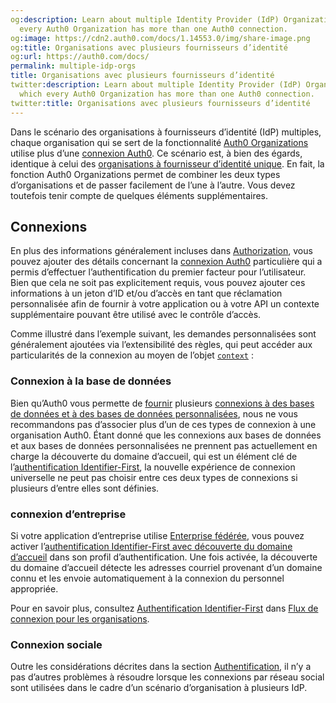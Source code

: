 ```yaml
---
og:description: Learn about multiple Identity Provider (IdP) Organizations, in which
  every Auth0 Organization has more than one Auth0 connection.
og:image: https://cdn2.auth0.com/docs/1.14553.0/img/share-image.png
og:title: Organisations avec plusieurs fournisseurs d’identité
og:url: https://auth0.com/docs/
permalink: multiple-idp-orgs
title: Organisations avec plusieurs fournisseurs d’identité
twitter:description: Learn about multiple Identity Provider (IdP) Organizations, in
  which every Auth0 Organization has more than one Auth0 connection.
twitter:title: Organisations avec plusieurs fournisseurs d’identité
---
```


Dans le scénario des organisations à fournisseurs d’identité (IdP) multiples, chaque organisation qui se sert de la fonctionnalité [Auth0 Organizations](/organizations/organizations-overview) utilise plus d’une [connexion Auth0](/connections). Ce scénario est, à bien des égards, identique à celui des [organisations à fournisseur d’identité unique](/architecture-scenarios/multiple-organization-architecture/single-identity-provider-organizations). En fait, la fonction Auth0 Organizations permet de combiner les deux types d’organisations et de passer facilement de l’une à l’autre. Vous devez toutefois tenir compte de quelques éléments supplémentaires.

## Connexions

En plus des informations généralement incluses dans [Authorization](/architecture-scenarios/multiple-organization-architecture/single-identity-provider-organizations/authorization), vous pouvez ajouter des détails concernant la [connexion Auth0](/connections) particulière qui a permis d’effectuer l’authentification du premier facteur pour l’utilisateur. Bien que cela ne soit pas explicitement requis, vous pouvez ajouter ces informations à un jeton d’ID et/ou d’accès en tant que réclamation personnalisée afin de fournir à votre application ou à votre API un contexte supplémentaire pouvant être utilisé avec le contrôle d’accès.

Comme illustré dans l’exemple suivant, les demandes personnalisées sont généralement ajoutées via l’extensibilité des règles, qui peut accéder aux particularités de la connexion au moyen de l’objet [`context`](/rules/context-object) :





### Connexion à la base de données

Bien qu’Auth0 vous permette de [fournir](/architecture-scenarios/multiple-organization-architecture/single-identity-provider-organizations/provisioning) plusieurs [connexions à des bases de données et à des bases de données personnalisées](/connections/database), nous ne vous recommandons pas d’associer plus d’un de ces types de connexion à une organisation Auth0. Étant donné que les connexions aux bases de données et aux bases de données personnalisées ne prennent pas actuellement en charge la découverte du domaine d’accueil, qui est un élément clé de l’[authentification Identifier-First](/login/universal-login/identifier-first), la nouvelle expérience de connexion universelle ne peut pas choisir entre ces deux types de connexions si plusieurs d’entre elles sont définies.



### connexion d’entreprise

Si votre application d’entreprise utilise [Enterprise fédérée](/enterprise-connections), vous pouvez activer l’[authentification Identifier-First avec découverte du domaine d’accueil](/login/universal-login/identifier-first) dans son profil d’authentification. Une fois activée, la découverte du domaine d’accueil détecte les adresses courriel provenant d’un domaine connu et les envoie automatiquement à la connexion du personnel appropriée.

Pour en savoir plus, consultez [Authentification Identifier-First](https://auth0.com/docs/manage-users/organizations/login-flows-for-organizations#identifier-first-authentication) dans [Flux de connexion pour les organisations](/signup-and-login-triggers/login-trigger/login-flows-for-organizations).

### Connexion sociale

Outre les considérations décrites dans la section [Authentification](/architecture-scenarios/multiple-organization-architecture/single-identity-provider-organizations/authentication), il n’y a pas d’autres problèmes à résoudre lorsque les connexions par réseau social sont utilisées dans le cadre d’un scénario d’organisation à plusieurs IdP.